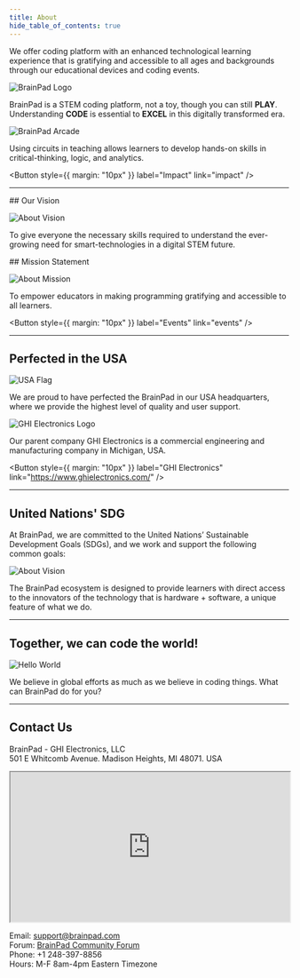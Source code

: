 ```yaml
---
title: About
hide_table_of_contents: true
---
```


<div style={{display: 'block',  justifyContent: 'center', alignItems: 'center', textAlign: 'center'}}>

We offer coding platform with an enhanced technological learning experience that is gratifying and accessible to all ages and backgrounds through our educational devices and coding events.

![BrainPad Logo](pathname:///img/brainpad-logo.png)

BrainPad is a STEM coding platform, not a toy, though you can still <strong>PLAY</strong>. Understanding <strong>CODE</strong> is essential to <strong>EXCEL</strong> in this digitally transformed era.

![BrainPad Arcade](pathname:///img/catalog/arcade-v2-front.jpg)


Using  circuits in teaching allows learners to develop hands-on skills in critical-thinking, logic, and analytics.

<Button
  style={{ margin: "10px" }}
  label="Impact"
  link="impact"
/>

---

<p
  style={{
    backgroundColor: "Moccasin",
    color: "black",
    padding: "10px 0px 1px 0px",
  }}
>
## Our Vision
</p>

![About Vision](pathname:///img/about-vision.jpg)

To give everyone the necessary skills required to understand the ever-growing need for smart-technologies in a digital STEM future.


<p
  style={{
    backgroundColor: "Moccasin",
    color: "black",
    padding: "10px 0px 1px 0px",
  }}
>
## Mission Statement
</p>


![About Mission](pathname:///img/about-mission.jpg)

To empower educators in making programming gratifying and accessible to all learners.

<Button
  style={{ margin: "10px" }}
  label="Events"
  link="events"
/>


---

## Perfected in the USA

![USA Flag](pathname:///img/usa-flag.png)

We are proud to have perfected the BrainPad in our USA headquarters, where we provide the highest level of quality and user support. 

![GHI Electronics Logo](pathname:///img/ghi-elec-logo.jpg)

Our parent company GHI Electronics is a commercial engineering and manufacturing company in Michigan, USA.

<Button
  style={{ margin: "10px" }}
  label="GHI Electronics"
  link="https://www.ghielectronics.com/"
/>

---

## United Nations' SDG

At BrainPad, we are committed to the United Nations’ Sustainable Development Goals (SDGs),
and we work and support the following common goals:

![About Vision](pathname:///img/united-nations-sdg.png)

The BrainPad ecosystem is designed to provide learners with direct access to the innovators of the technology that is hardware + software, a unique feature of what we do.

---

## Together, we can code the world!

![Hello World](pathname:///img/display-hello-world.png)

We believe in global efforts as much as we believe in coding things. What can BrainPad do for you?

---

## Contact Us

BrainPad - GHI Electronics, LLC<br/>
501 E Whitcomb Avenue. Madison Heights, MI 48071. USA

<iframe class="gray-border" src="https://www.google.com/maps/embed?pb=!1m18!1m12!1m3!1d2940.298398461949!2d-83.10584614967696!3d42.527715632388876!2m3!1f0!2f0!3f0!3m2!1i1024!2i768!4f13.1!3m3!1m2!1s0x8824c51705ca1c57%3A0xef3c0800895bbe2a!2s501+E+Whitcomb+Ave%2C+Madison+Heights%2C+MI+48071!5e0!3m2!1sen!2sus!4v1523895092996"  width = "100%" height="270"></iframe>

Email: support@brainpad.com<br/>
Forum: [BrainPad Community Forum](https://forums.ghielectronics.com/c/brainpad/11)<br/>
Phone: +1 248-397-8856<br/>
Hours: M-F 8am-4pm Eastern Timezone<br/>


</div>
